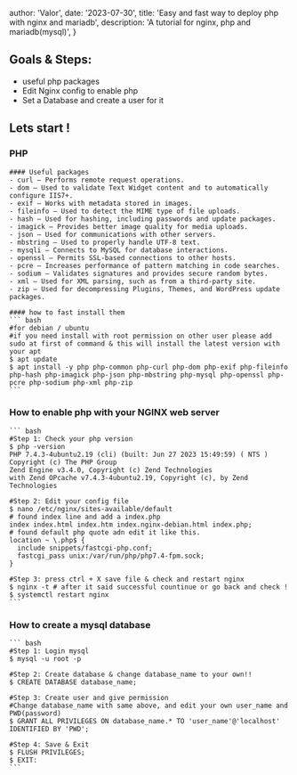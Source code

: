 
  author: 'Valor',
  date: '2023-07-30',
  title: 'Easy and fast way to deploy php with nginx and mariadb',
  description:
    'A tutorial for nginx, php and mariadb(mysql)',
}


## Goals & Steps: 
  - useful php packages
  - Edit Nginx config to enable php
  - Set a Database and create a user for it

## Lets start !
  ### PHP
    #### Useful packages
    - curl — Performs remote request operations.
    - dom — Used to validate Text Widget content and to automatically configure IIS7+.
    - exif — Works with metadata stored in images.
    - fileinfo — Used to detect the MIME type of file uploads.
    - hash — Used for hashing, including passwords and update packages.
    - imagick — Provides better image quality for media uploads.
    - json — Used for communications with other servers.
    - mbstring — Used to properly handle UTF-8 text.
    - mysqli — Connects to MySQL for database interactions.
    - openssl — Permits SSL-based connections to other hosts.
    - pcre — Increases performance of pattern matching in code searches.
    - sodium — Validates signatures and provides secure random bytes.
    - xml — Used for XML parsing, such as from a third-party site.
    - zip — Used for decompressing Plugins, Themes, and WordPress update packages.

    #### how to fast install them 
    ``` bash
    #for debian / ubuntu
    #if you need install with root permission on other user please add sudo at first of command & this will install the latest version with your apt
    $ apt update 
    $ apt install -y php php-common php-curl php-dom php-exif php-fileinfo php-hash php-imagick php-json php-mbstring php-mysql php-openssl php-pcre php-sodium php-xml php-zip 
    ```

  ### How to enable php with your NGINX web server
    ``` bash
    #Step 1: Check your php version
    $ php -version
    PHP 7.4.3-4ubuntu2.19 (cli) (built: Jun 27 2023 15:49:59) ( NTS )
    Copyright (c) The PHP Group
    Zend Engine v3.4.0, Copyright (c) Zend Technologies
    with Zend OPcache v7.4.3-4ubuntu2.19, Copyright (c), by Zend Technologies

    #Step 2: Edit your config file
    $ nano /etc/nginx/sites-available/default
    # found index line and add a index.php 
    index index.html index.htm index.nginx-debian.html index.php;
    # found default php quote adn edit it like this.
    location ~ \.php$ {
      include snippets/fastcgi-php.conf;
      fastcgi_pass unix:/var/run/php/php7.4-fpm.sock;
    }

    #Step 3: press ctrl + X save file & check and restart nginx
    $ nginx -t # after it said successful countinue or go back and check !
    $ systemctl restart nginx
    ```

  ### How to create a mysql database
    ``` bash
    #Step 1: Login mysql
    $ mysql -u root -p
    
    #Step 2: Create database & change database_name to your own!!
    $ CREATE DATABASE database_name;

    #Step 3: Create user and give permission
    #Change database_name with same above, and edit your own user_name and PWD(password)
    $ GRANT ALL PRIVILEGES ON database_name.* TO 'user_name'@'localhost' IDENTIFIED BY 'PWD';

    #Step 4: Save & Exit
    $ FLUSH PRIVILEGES;
    $ EXIT:
    ```
